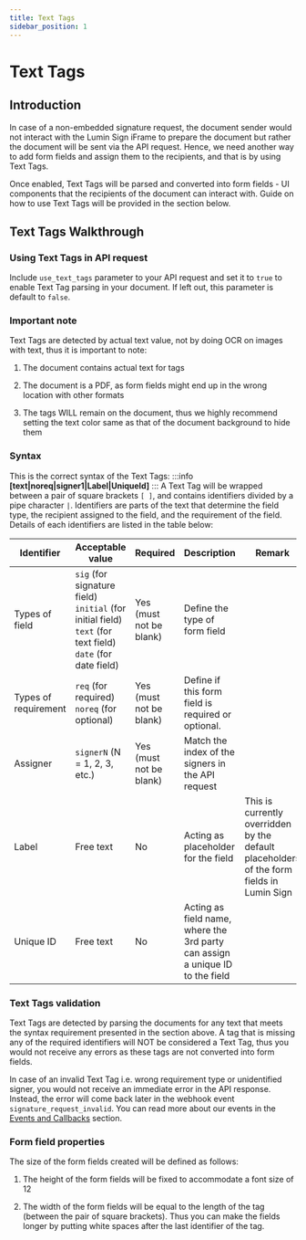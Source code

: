 ```yaml
---
title: Text Tags
sidebar_position: 1
---
```


# Text Tags
## Introduction
In case of a non-embedded signature request, the document sender would not interact with the Lumin Sign iFrame to prepare the document but rather the document will be sent via the API request. Hence, we need another way to add form fields and assign them to the recipients, and that is by using Text Tags.

Once enabled, Text Tags will be parsed and converted into form fields - UI components that the recipients of the document can interact with. Guide on how to use Text Tags will be provided in the section below.

## Text Tags Walkthrough
### Using Text Tags in API request
Include `use_text_tags` parameter to your API request and set it to `true` to enable Text Tag parsing in your document. If left out, this parameter is default to `false`.
### Important note
Text Tags are detected by actual text value, not by doing OCR on images with text, thus it is important to note:

1. The document contains actual text for tags

2. The document is a PDF, as form fields might end up in the wrong location with other formats

3. The tags WILL remain on the document, thus we highly recommend setting the text color same as that of the document background to hide them
### Syntax
This is the correct syntax of the Text Tags:
:::info
**[text|noreq|signer1|Label|UniqueId]**
:::
A Text Tag will be wrapped between a pair of square brackets `[ ]`, and contains identifiers divided by a pipe character `|`. Identifiers are parts of the text that determine the field type, the recipient assigned to the field, and the requirement of the field. Details of each identifiers are listed in the table below:

| Identifier           | Acceptable value                | Required | Description | Remark
| ------------- | -------------------------- | -------------------------- | -------------------------- | --------------------------
| Types of field          | `sig` (for signature field) <br /> `initial` (for initial field) <br /> `text` (for text field) <br /> `date` (for date field) | Yes (must not be blank) | Define the type of form field |
| Types of requirement       | `req` (for required) <br /> `noreq` (for optional)      | Yes (must not be blank) | Define if this form field is required or optional. |
| Assigner    | `signerN` (N = 1, 2, 3, etc.)             | Yes (must not be blank) | Match the index of the signers in the API request |
| Label  | Free text           | No | Acting as placeholder for the field | This is currently overridden by the default placeholders of the form fields in Lumin Sign
| Unique ID | Free text          | No | Acting as field name, where the 3rd party can assign a unique ID to the field

### Text Tags validation
Text Tags are detected by parsing the documents for any text that meets the syntax requirement presented in the section above. A tag that is missing any of the required identifiers will NOT be considered a Text Tag, thus you would not receive any errors as these tags are not converted into form fields.

In case of an invalid Text Tag i.e. wrong requirement type or unidentified signer, you would not receive an immediate error in the API response. Instead, the error will come back later in the webhook event `signature_request_invalid`. You can read more about our events in the [Events and Callbacks](/docs/api/events/) section.

### Form field properties
The size of the form fields created will be defined as follows:

1. The height of the form fields will be fixed to accommodate a font size of 12

2. The width of the form fields will be equal to the length of the tag (between the pair of square brackets). Thus you can make the fields longer by putting white spaces after the last identifier of the tag.